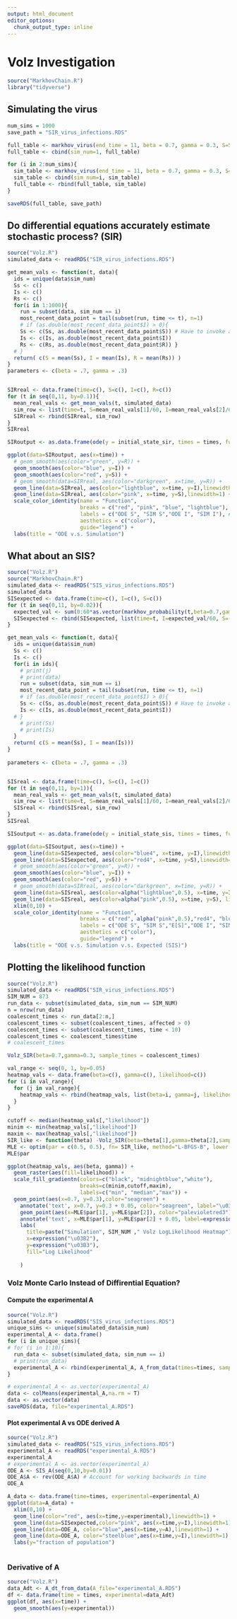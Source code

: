 ```yaml
---
output: html_document
editor_options: 
  chunk_output_type: inline
---
```


# Volz Investigation

```r
source("MarkhovChain.R")
library("tidyverse")
```

## Simulating the virus

```r
num_sims = 1000
save_path = "SIR_virus_infections.RDS"

full_table <- markhov_virus(end_time = 11, beta = 0.7, gamma = 0.3, S=59, I=1, SIS=F)
full_table <- cbind(sim_num=1, full_table)

for (i in 2:num_sims){
  sim_table <- markhov_virus(end_time = 11, beta = 0.7, gamma = 0.3, S=59, I=1, SIS=F)
  sim_table <- cbind(sim_num=i, sim_table)
  full_table <- rbind(full_table, sim_table)
}

saveRDS(full_table, save_path)

```

## Do differential equations accurately estimate stochastic process? (SIR)

```r
source("Volz.R")
simulated_data <- readRDS("SIR_virus_infections.RDS")

get_mean_vals <- function(t, data){
  ids = unique(data$sim_num)
  Ss <- c()
  Is <- c()
  Rs <- c()
  for(i in 1:1000){
    run = subset(data, sim_num == i)
    most_recent_data_point = tail(subset(run, time <= t), n=1)
    # if (as.double(most_recent_data_point$I) > 0){
    Ss <- c(Ss, as.double(most_recent_data_point$S)) # Have to invoke as.double due to wierd formatting.
    Is <- c(Is, as.double(most_recent_data_point$I))
    Rs <- c(Rs, as.double(most_recent_data_point$R)) }
  # }
  return( c(S = mean(Ss), I = mean(Is), R = mean(Rs)) )
}
parameters <- c(beta = .7, gamma = .3)


SIRreal <- data.frame(time=c(), S=c(), I=c(), R=c())
for (t in seq(0,11, by=0.1)){
  mean_real_vals <- get_mean_vals(t, simulated_data)
  sim_row <- list(time=t, S=mean_real_vals[1]/60, I=mean_real_vals[2]/60, R=mean_real_vals[3]/60)
  SIRreal <- rbind(SIRreal, sim_row)
}
SIRreal

SIRoutput <- as.data.frame(ode(y = initial_state_sir, times = times, func = SIR_model, parms = parameters))

ggplot(data=SIRoutput, aes(x=time)) +
  # geom_smooth(aes(color="green", y=R)) +
  geom_smooth(aes(color="blue", y=I)) + 
  geom_smooth(aes(color="red", y=S)) +
  # geom_smooth(data=SIRreal, aes(color="darkgreen", x=time, y=R)) +
  geom_line(data=SIRreal, aes(color="lightblue", x=time, y=I),linewidth=1) +
  geom_line(data=SIRreal, aes(color="pink", x=time, y=S),linewidth=1) +
  scale_color_identity(name = "Function",
                       breaks = c("red", "pink", "blue", "lightblue"), #, "green", "darkgreen"),
                       labels = c("ODE S", "SIM S","ODE I", "SIM I"), #,"ODE R", "SIM R"),
                       aesthetics = c("color"),
                       guide="legend") +
  labs(title = "ODE v.s. Simulation")


```

## What about an SIS?

```r
source("Volz.R")
source("MarkhovChain.R")
simulated_data <- readRDS("SIS_virus_infections.RDS")
simulated_data
SISexpected <- data.frame(time=c(), I=c(), S=c())
for (t in seq(0,11, by=0.02)){
  expected_val <- sum(0:60*as.vector(markhov_probability(t,beta=0.7,gamma=0.3,initial_S = 59, initial_I = 1)))
  SISexpected <- rbind(SISexpected, list(time=t, I=expected_val/60, S=(60-expected_val)/60))
}

get_mean_vals <- function(t, data){
  ids = unique(data$sim_num)
  Ss <- c()
  Is <- c()
  for(i in ids){
    # print(j)
    # print(data)
    run = subset(data, sim_num == i)
    most_recent_data_point = tail(subset(run, time <= t), n=1)
    # if (as.double(most_recent_data_point$I) > 0){
    Ss <- c(Ss, as.double(most_recent_data_point$S)) # Have to invoke as.double due to wierd formatting.
    Is <- c(Is, as.double(most_recent_data_point$I))
  # }
    # print(Ss)
    # print(Is)
  }
  return( c(S = mean(Ss), I = mean(Is)))
} 
  
parameters <- c(beta = .7, gamma = .3)


SISreal <- data.frame(time=c(), S=c(), I=c())
for (t in seq(0,11, by=1)){
  mean_real_vals <- get_mean_vals(t, simulated_data)
  sim_row <- list(time=t, S=mean_real_vals[1]/60, I=mean_real_vals[2]/60)
  SISreal <- rbind(SISreal, sim_row)
}
SISreal

SISoutput <- as.data.frame(ode(y = initial_state_sis, times = times, func = SIS_model, parms = parameters))

ggplot(data=SISoutput, aes(x=time)) +
  geom_line(data=SISexpected, aes(color="blue4", x=time, y=I),linewidth=1) +
  geom_line(data=SISexpected, aes(color="red4", x=time, y=S),linewidth=1) +
  # geom_smooth(aes(color="green", y=R)) +
  geom_smooth(aes(color="blue", y=I)) + 
  geom_smooth(aes(color="red", y=S)) +
  # geom_smooth(data=SIRreal, aes(color="darkgreen", x=time, y=R)) +
  geom_line(data=SISreal, aes(color=alpha("lightblue",0.5), x=time, y=I), linewidth = 1) +
  geom_line(data=SISreal, aes(color=alpha("pink",0.5), x=time, y=S), linewidth = 1) +
  xlim(0,10) +
  scale_color_identity(name = "Function",
                       breaks = c("red", alpha("pink",0.5),"red4", "blue", alpha("lightblue",0.5),"blue4"), #, "green", "darkgreen"),
                       labels = c("ODE S", "SIM S","E[S]","ODE I", "SIM I", "E[I]"), #,"ODE R", "SIM R"),
                       aesthetics = c("color"),
                       guide="legend") +
  labs(title = "ODE v.s. Simulation v.s. Expected (SIS)")


```

## Plotting the likelihood function

```r
source("Volz.R")
simulated_data <- readRDS("SIR_virus_infections.RDS")
SIM_NUM = 873
run_data <- subset(simulated_data, sim_num == SIM_NUM)
n = nrow(run_data)
coalescent_times <- run_data[2:n,]
coalescent_times <- subset(coalescent_times, affected > 0)
coalescent_times <- subset(coalescent_times, time < 10)
coalescent_times <- coalescent_times$time
# coalescent_times

Volz_SIR(beta=0.7,gamma=0.3, sample_times = coalescent_times)

val_range <- seq(0, 1, by=0.05)
heatmap_vals <- data.frame(beta=c(), gamma=c(), likelihood=c())
for (i in val_range){
  for (j in val_range){
    heatmap_vals <- rbind(heatmap_vals, list(beta=i, gamma=j, likelihood=Volz_SIR(beta = i, gamma=j, sample_times = coalescent_times)))
  }
}

cutoff <- median(heatmap_vals[,"likelihood"])
minim <- min(heatmap_vals[,"likelihood"])
maxim <- max(heatmap_vals[,"likelihood"])
SIR_like <- function(theta) -Volz_SIR(beta=theta[1],gamma=theta[2],sample_times = coalescent_times)
MLE <- optim(par = c(0.5, 0.5), fn= SIR_like, method="L-BFGS-B", lower = c(0.01,0.01), upper = c(1,1))
MLE$par

ggplot(heatmap_vals, aes(beta, gamma)) +
  geom_raster(aes(fill=likelihood)) +
  scale_fill_gradientn(colors=c("black", "midnightblue","white"),
                       breaks=c(minim,cutoff,maxim),
                       labels=c("min", "median","max")) +
  geom_point(aes(x=0.7, y=0.3),color="seagreen") +
    annotate('text', x=0.7, y=0.3 + 0.05, color="seagreen", label="\u0398") +
    geom_point(aes(x=MLE$par[1], y=MLE$par[2]), color="palevioletred3") +
    annotate('text', x=MLE$par[1], y=MLE$par[2] + 0.05, label=expression(hat("\u0398")), color="palevioletred3") +
    labs(
      title=paste("Simulation", SIM_NUM ," Volz LogLikelihood Heatmap"),
      x=expression("\u03B2"),
      y=expression("\u03B3"),
      fill="Log Likelihood"
     
    )

```

### Volz Monte Carlo Instead of Diffirential Equation?

#### Compute the experimental A

```r
source("Volz.R")
simulated_data <- readRDS("SIS_virus_infections.RDS")
unique_sims <- unique(simulated_data$sim_num)
experimental_A <- data.frame()
for (i in unique_sims){
# for (i in 1:10){
  run_data <- subset(simulated_data, sim_num == i)
  # print(run_data)
  experimental_A <- rbind(experimental_A, A_from_data(times=times, sample_simulation = run_data, final_time = 10))
}

# experimental_A <- as.vector(experimental_A)
data <- colMeans(experimental_A,na.rm = T)
data <- as.vector(data)
saveRDS(data, file="experimental_A.RDS")
```

#### Plot experimental A vs ODE derived A

```r
source("Volz.R")
simulated_data <- readRDS("SIS_virus_infections.RDS")
experimental_A <- readRDS("experimental_A.RDS")
experimental_A
# experimental_A <- as.vector(experimental_A)
ODE_A <- SIS_A(seq(0,10,by=0.01))
ODE_A$A <- rev(ODE_A$A) # Account for working backwards in time
ODE_A

A_data <- data.frame(time=times, experimental=experimental_A)
ggplot(data=A_data) +
  xlim(0,10) +
  geom_line(color="red", aes(x=time,y=experimental),linewidth=1) +
  geom_line(data=SISexpected,color="pink", aes(x=time,y=I),linewidth=1) +
  geom_line(data=ODE_A, color="blue",aes(x=time,y=A),linewidth=1) + 
  geom_line(data=ODE_A, color="steelblue",aes(x=time,y=I),linewidth=1) +
  labs(y="fraction of population")
  
```

### Derivative of A
```R
source("Volz.R")
data_Adt <- A_dt_from_data(A_file="experimental_A.RDS")
df <- data.frame(time = times, experimental=data_Adt)
ggplot(df, aes(x=time)) +
  geom_smooth(aes(y=experimental))
```